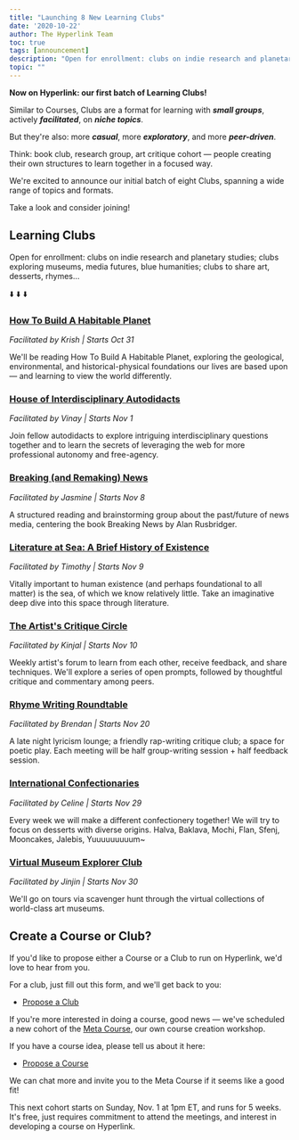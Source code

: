 ```yaml
---
title: "Launching 8 New Learning Clubs"
date: '2020-10-22'
author: The Hyperlink Team
toc: true
tags: [announcement]
description: "Open for enrollment: clubs on indie research and planetary studies; clubs exploring museums, media futures, blue humanities; clubs to share art, desserts, rhymes…"
topic: ""
---
```




**Now on Hyperlink: our first batch of Learning Clubs!**

Similar to Courses, Clubs are a format for learning with ***small groups***, actively ***facilitated***, on ***niche topics***.

But they're also: more ***casual***, more ***exploratory***, and more ***peer-driven***. 

Think: book club, research group, art critique cohort — people creating their own structures to learn together in a focused way.

We're excited to announce our initial batch of eight Clubs, spanning a wide range of topics and formats. 

Take a look and consider joining!


## Learning Clubs

Open for enrollment: clubs on indie research and planetary studies; clubs exploring museums, media futures, blue humanities; clubs to share art, desserts, rhymes…

⬇️ ⬇️ ⬇️ 

### [How To Build A Habitable Planet](https://hyperlink.academy/courses/book-club-on-how-to-build-a-habitable-planet/44/cohorts/37)

*Facilitated by Krish | Starts Oct 31*

We'll be reading How To Build A Habitable Planet, exploring the geological, environmental, and historical-physical foundations our lives are based upon — and learning to view the world differently.


### [House of Interdisciplinary Autodidacts](https://hyperlink.academy/courses/house-of-interdisciplinary-autodidacts/42/cohorts/35)

*Facilitated by Vinay | Starts Nov 1*

Join fellow autodidacts to explore intriguing interdisciplinary questions together and to learn the secrets of leveraging the web for more professional autonomy and free-agency.


### [Breaking (and Remaking) News](https://hyperlink.academy/courses/breaking-and-remaking-news/41/cohorts/41)

*Facilitated by Jasmine | Starts Nov 8*

A structured reading and brainstorming group about the past/future of news media, centering the book Breaking News by Alan Rusbridger.


### [Literature at Sea: A Brief History of Existence](https://hyperlink.academy/courses/literature-at-sea-a-brief-history-of-existence/39/cohorts/34)

*Facilitated by Timothy | Starts Nov 9*

Vitally important to human existence (and perhaps foundational to all matter) is the sea, of which we know relatively little. Take an imaginative deep dive into this space through literature.


### [The Artist's Critique Circle](https://hyperlink.academy/courses/the-artists-critique-circle/45/cohorts/36)

*Facilitated by Kinjal | Starts Nov 10*

Weekly artist's forum to learn from each other, receive feedback, and share techniques. We'll explore a series of open prompts, followed by thoughtful critique and commentary among peers.


### [Rhyme Writing Roundtable](https://hyperlink.academy/courses/rhyme-writing-roundtable/36/cohorts/30)

*Facilitated by Brendan | Starts Nov 20*

A late night lyricism lounge; a friendly rap-writing critique club; a space for poetic play. Each meeting will be half group-writing session + half feedback session.


### [International Confectionaries](https://hyperlink.academy/courses/international-confectionaries/43/cohorts/33)

*Facilitated by Celine | Starts Nov 29*

Every week we will make a different confectionery together! We will try to focus on desserts with diverse origins. Halva, Baklava, Mochi, Flan, Sfenj, Mooncakes, Jalebis, Yuuuuuuuuum~


### [Virtual Museum Explorer Club](https://hyperlink.academy/courses/virtual-museum-explorer-club/38/cohorts/31)

*Facilitated by Jinjin | Starts Nov 30*

We'll go on tours via scavenger hunt through the virtual collections of world-class art museums.


## Create a Course or Club?

If you'd like to propose either a Course or a Club to run on Hyperlink, we'd love to hear from you.

For a club, just fill out this form, and we'll get back to you:

- [Propose a Club](https://hyperlink.academy/forms/propose-club)

If you're more interested in doing a course, good news — we've scheduled a new cohort of the [Meta Course](https://hyperlink.academy/courses/the-meta-course/1), our own course creation workshop.

If you have a course idea, please tell us about it here:

- [Propose a Course](https://hyperlink.academy/forms/propose-course)

We can chat more and invite you to the Meta Course if it seems like a good fit!

This next cohort starts on Sunday, Nov. 1 at 1pm ET, and runs for 5 weeks. It's free, just requires commitment to attend the meetings, and interest in developing a course on Hyperlink.